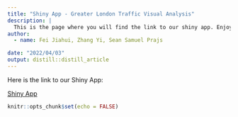 ```yaml
---
title: "Shiny App - Greater London Traffic Visual Analysis"
description: |
  This is the page where you will find the link to our shiny app. Enjoy :)
author:
  - name: Fei Jiahui, Zhang Yi, Sean Samuel Prajs 

date: "2022/04/03"
output: distill::distill_article
---
```


Here is the link to our Shiny App:

[Shiny App](google.com)


```r
knitr::opts_chunk$set(echo = FALSE)
```






